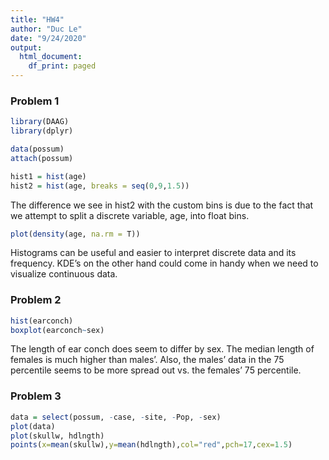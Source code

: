 ```yaml
---
title: "HW4"
author: "Duc Le"
date: "9/24/2020"
output:
  html_document:
    df_print: paged
---
```


### Problem 1
```r
library(DAAG)
library(dplyr)

data(possum)
attach(possum)
```
```r
hist1 = hist(age)
hist2 = hist(age, breaks = seq(0,9,1.5))

```
The difference we see in hist2 with the custom bins is due to the fact that we attempt to split a discrete variable, age, into float bins. 
```r
plot(density(age, na.rm = T))
```
Histograms can be useful and easier to interpret discrete data and its frequency. KDE's on the other hand could come in handy when we need to visualize continuous data. 

### Problem 2
```r
hist(earconch)
boxplot(earconch~sex)
```
The length of ear conch does seem to differ by sex. The median length of females is much higher than males'. Also, the males' data in the 75 percentile seems to be more spread out vs. the females' 75 percentile.

### Problem 3
```r
data = select(possum, -case, -site, -Pop, -sex)
plot(data)
plot(skullw, hdlngth)
points(x=mean(skullw),y=mean(hdlngth),col="red",pch=17,cex=1.5)
```

